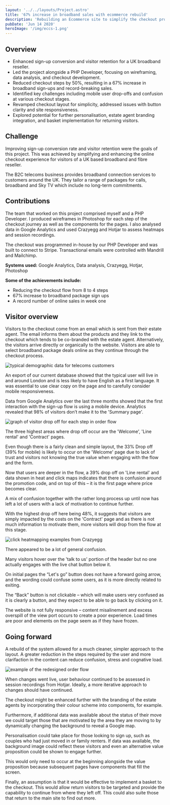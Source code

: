 ```yaml
---
layout: '../../layouts/Project.astro'
title: '67% increase in broadband sales with ecommerce rebuild'
description: 'Rebuilding an Ecommerce site to simplify the checkout process and improve sign-up conversion rates'
pubDate: 'Jun 14 2020'
heroImage: '/img/eccs-1.png'
---
```



## Overview
- Enhanced sign-up conversion and visitor retention for a UK broadband reseller.
- Led the project alongside a PHP Developer, focusing on wireframing, data analysis, and checkout development.
- Reduced checkout steps by 50%, resulting in a 67% increase in broadband sign-ups and record-breaking sales.
- Identified key challenges including mobile user drop-offs and confusion at various checkout stages.
- Revamped checkout layout for simplicity, addressed issues with button clarity and site responsiveness.
- Explored potential for further personalisation, estate agent branding integration, and basket implementation for returning visitors.

## Challenge
Improving sign-up conversion rate and visitor retention were the goals of this project. This was achieved by simplifying and enhancing the online checkout experience for visitors of a UK based broadband and fibre reseller.

The B2C telecoms business provides broadband connection services to customers around the UK. They tailor a range of packages for calls, broadband and Sky TV which include no long-term commitments.

## Contributions
The team that worked on this project comprised myself and a PHP Developer. I produced wireframes in Photoshop for each step of the checkout journey as well as the components for the pages. I also analysed data in Google Analytics and used Crazyegg and Hotjar to assess heatmaps and session recordings.

The checkout was programmed in-house by our PHP Developer and was built to connect to Stripe. Transactional emails were controlled with Mandrill and Mailchimp.

__Systems used:__ Google Analytics, Data analysis, Crazyegg, Hotjar, Photoshop

**Some of the achievements include:**
- Reducing the checkout flow from 8 to 4 steps
- 67% increase to broadband package sign ups
- A record number of online sales in week one

## Visitor overview
Visitors to the checkout come from an email which is sent from their estate agent. The email informs them about the products and they link to the checkout which tends to be co-branded with the estate agent. Alternatively, the visitors arrive directly or organically to the website. Visitors are able to select broadband package deals online as they continue through the checkout process.

<Image src="/img/eccs-2.png" alt="typical demographic data for telecoms customers" width={877} height={350} />

An export of our current database showed that the typical user will live in and around London and is less likely to have English as a first language. It was essential to use clear copy on the page and to carefully consider mobile responsiveness.

Data from Google Analytics over the last three months showed that the first interaction with the sign-up flow is using a mobile device. Analytics revealed that 98% of visitors don’t make it to the 'Summary page'.

<Image src="/img/eccs-3.png" alt="graph of visitor drop off for each step in order flow" width={877} height={350} />

The three highest areas where drop off occur are the 'Welcome', 'Line rental' and 'Contract' pages.

Even though there is a fairly clean and simple layout, the 33% Drop off (39% for mobile) is likely to occur on the 'Welcome' page due to lack of trust and visitors not knowing the true value when engaging with the flow and the form.

Now that users are deeper in the flow, a 39% drop off on 'Line rental' and data shown in heat and click maps indicates that there is confusion around the promotion code, and on top of this – it is the first page where price becomes clear.

A mix of confusion together with the rather long process up until now has left a lot of users with a lack of motivation to continue further.

With the highest drop off here being 48%, it suggests that visitors are simply impacted by the costs on the 'Contract' page and as there is not much information to motivate them, more visitors will drop from the flow at this stage.

<Image src="/img/eccs-4.png" alt="click heatmapping examples from Crazyegg" width={920} height={350} />

There appeared to be a lot of general confusion.

Many visitors hover over the 'talk to us' portion of the header but no one actually engages with the live chat button below it.

On initial pages the “Let's go” button does not have a forward going arrow, and the wording could confuse some users, as it is more directly related to exiting.

The “Back” button is not clickable – which will make users very confused as it is clearly a button, and they expect to be able to go back by clicking on it.

The website is not fully responsive – content misalinement and excess overspill of the view port occurs to create a poor experience. Load times are poor and elements on the page seem as if they have frozen.

## Going forward
A rebuild of the system allowed for a much cleaner, simpler approach to the layout. A greater reduction in the steps required by the user and more clarifaction in the content can reduce confusion, stress and cognative load.

<Image src="/img/eccs-1.png" alt="example of the redesigned order flow" width={920} height={350} />

When changes went live, user behaviour continued to be assessed in session recordings from Hotjar. Ideally, a more iterative approach to changes should have continued.

The checkout might be enhanced further with the branding of the estate agents by incorporating their colour scheme into components, for example.

Furthermore, if additional data was available about the status of their move we could target those that are motivated by the area they are moving to by dynamically changing the background to reveal a Google map.

Personalisation could take place for those looking to sign up, such as couples who had just moved in or family renters. If data was available, the background image could reflect these visitors and even an alternative value proposition could be shown to engage further.

This would only need to occur at the beginning alongside the value proposition because subsequent pages have components that fill the screen.

Finally, an assumption is that it would be effective to implement a basket to the checkout. This would allow return visitors to be targeted and provide the capability to continue from where they left off. This could also suite those that return to the main site to find out more.